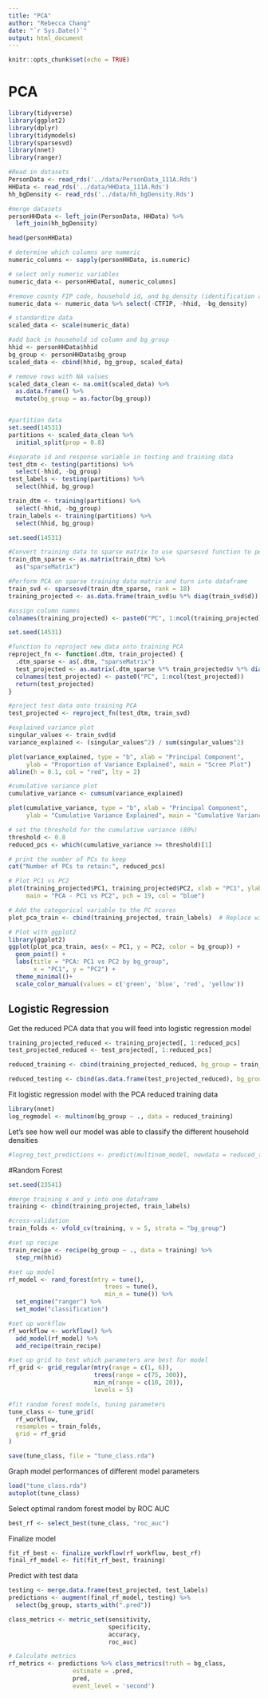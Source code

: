 ```yaml
---
title: "PCA"
author: "Rebecca Chang"
date: "`r Sys.Date()`"
output: html_document
---
```


```r
knitr::opts_chunk$set(echo = TRUE)
```

# PCA

```r
library(tidyverse)
library(ggplot2)
library(dplyr)
library(tidymodels)
library(sparsesvd)
library(nnet)
library(ranger)
```

```r
#Read in datasets
PersonData <- read_rds('../data/PersonData_111A.Rds')
HHData <- read_rds('../data/HHData_111A.Rds')
hh_bgDensity <- read_rds('../data/hh_bgDensity.Rds')

#merge datasets
personHHData <- left_join(PersonData, HHData) %>%
  left_join(hh_bgDensity)
```

```r
head(personHHData)
```

```r
# determine which columns are numeric
numeric_columns <- sapply(personHHData, is.numeric)

# select only numeric variables
numeric_data <- personHHData[, numeric_columns]

#remove county FIP code, household id, and bg_density (identification and response variables)
numeric_data <- numeric_data %>% select(-CTFIP, -hhid, -bg_density)
```

```r
# standardize data
scaled_data <- scale(numeric_data)

#add back in household id column and bg_group
hhid <- personHHData$hhid
bg_group <- personHHData$bg_group
scaled_data <- cbind(hhid, bg_group, scaled_data)

# remove rows with NA values
scaled_data_clean <- na.omit(scaled_data) %>% 
  as.data.frame() %>% 
  mutate(bg_group = as.factor(bg_group))



```

```r
#partition data
set.seed(14531)
partitions <- scaled_data_clean %>% 
  initial_split(prop = 0.8)

#separate id and response variable in testing and training data
test_dtm <- testing(partitions) %>% 
  select(-hhid, -bg_group)
test_labels <- testing(partitions) %>% 
  select(hhid, bg_group)

train_dtm <- training(partitions) %>% 
  select(-hhid, -bg_group)
train_labels <- training(partitions) %>%
  select(hhid, bg_group)
```

```r
set.seed(14531)

#Convert training data to sparse matrix to use sparsesvd function to perform PCA
train_dtm_sparse <- as.matrix(train_dtm) %>% 
  as("sparseMatrix")

#Perform PCA on sparse training data matrix and turn into dataframe
train_svd <- sparsesvd(train_dtm_sparse, rank = 18)
training_projected <- as.data.frame(train_svd$u %*% diag(train_svd$d))

#assign column names
colnames(training_projected) <- paste0("PC", 1:ncol(training_projected))
```

```r
set.seed(14531)

#function to reproject new data onto training PCA
reproject_fn <- function(.dtm, train_projected) {
  .dtm_sparse <- as(.dtm, "sparseMatrix")
  test_projected <- as.matrix(.dtm_sparse %*% train_projected$v %*% diag(1 / train_projected$d))
  colnames(test_projected) <- paste0("PC", 1:ncol(test_projected))
  return(test_projected)
}

#project test data onto training PCA
test_projected <- reproject_fn(test_dtm, train_svd)
```

```r
#explained variance plot
singular_values <- train_svd$d
variance_explained <- (singular_values^2) / sum(singular_values^2)

plot(variance_explained, type = "b", xlab = "Principal Component",
     ylab = "Proportion of Variance Explained", main = "Scree Plot")
abline(h = 0.1, col = "red", lty = 2)

#cumulative variance plot
cumulative_variance <- cumsum(variance_explained)

plot(cumulative_variance, type = "b", xlab = "Principal Component",
     ylab = "Cumulative Variance Explained", main = "Cumulative Variance")
```

```r
# set the threshold for the cumulative variance (80%)
threshold <- 0.8
reduced_pcs <- which(cumulative_variance >= threshold)[1]

# print the number of PCs to keep
cat("Number of PCs to retain:", reduced_pcs)

```

```r
# Plot PC1 vs PC2
plot(training_projected$PC1, training_projected$PC2, xlab = "PC1", ylab = "PC2",
     main = "PCA - PC1 vs PC2", pch = 19, col = "blue")
```

```r
# Add the categorical variable to the PC scores
plot_pca_train <- cbind(training_projected, train_labels)  # Replace with actual variable

# Plot with ggplot2
library(ggplot2)
ggplot(plot_pca_train, aes(x = PC1, y = PC2, color = bg_group)) +
  geom_point() +
  labs(title = "PCA: PC1 vs PC2 by bg_group",
       x = "PC1", y = "PC2") +
  theme_minimal()+
  scale_color_manual(values = c('green', 'blue', 'red', 'yellow'))

```

## Logistic Regression

Get the reduced PCA data that you will feed into logistic regression model

```r
training_projected_reduced <- training_projected[, 1:reduced_pcs]
test_projected_reduced <- test_projected[, 1:reduced_pcs]

reduced_training <- cbind(training_projected_reduced, bg_group = train_labels$bg_group)

reduced_testing <- cbind(as.data.frame(test_projected_reduced), bg_group = test_labels$bg_group)
```

Fit logistic regression model with the PCA reduced training data

```r
library(nnet)
log_regmodel <- multinom(bg_group ~ ., data = reduced_training)
```

Let's see how well our model was able to classify the different household densities

```r
#logreg_test_predictions <- predict(multinom_model, newdata = reduced_testing)

```



#Random Forest
```r
set.seed(23541)

#merge training x and y into one dataframe
training <- cbind(training_projected, train_labels) 

#cross-validation
train_folds <- vfold_cv(training, v = 5, strata = "bg_group")

#set up recipe
train_recipe <- recipe(bg_group ~ ., data = training) %>% 
  step_rm(hhid)

#set up model
rf_model <- rand_forest(mtry = tune(), 
                           trees = tune(), 
                           min_n = tune()) %>%
  set_engine("ranger") %>% 
  set_mode("classification")

#set up workflow
rf_workflow <- workflow() %>% 
  add_model(rf_model) %>% 
  add_recipe(train_recipe)

#set up grid to test which parameters are best for model
rf_grid <- grid_regular(mtry(range = c(1, 6)), 
                        trees(range = c(75, 300)),
                        min_n(range = c(10, 20)),
                        levels = 5)

#fit random forest models, tuning parameters
tune_class <- tune_grid(
  rf_workflow,
  resamples = train_folds,
  grid = rf_grid
)

save(tune_class, file = "tune_class.rda")

```

Graph model performances of different model parameters
```r
load("tune_class.rda")
autoplot(tune_class)
```
Select optimal random forest model by ROC AUC
```r
best_rf <- select_best(tune_class, "roc_auc")
```
Finalize model
```r
fit_rf_best <- finalize_workflow(rf_workflow, best_rf)
final_rf_model <- fit(fit_rf_best, training)
```
Predict with test data
```r
testing <- merge.data.frame(test_projected, test_labels)
predictions <- augment(final_rf_model, testing) %>% 
  select(bg_group, starts_with(".pred"))

class_metrics <- metric_set(sensitivity, 
                            specificity, 
                            accuracy,
                            roc_auc)

# Calculate metrics
rf_metrics <- predictions %>% class_metrics(truth = bg_class, 
                  estimate = .pred, 
                  pred, 
                  event_level = 'second')
```
